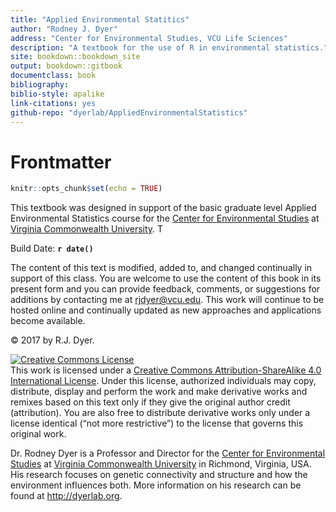 ```yaml
--- 
title: "Applied Environmental Statitics"
author: "Rodney J. Dyer"
address: "Center for Environmental Studies, VCU Life Sciences"
description: "A textbook for the use of R in environmental statistics."
site: bookdown::bookdown_site
output: bookdown::gitbook
documentclass: book
bibliography: 
biblio-style: apalike
link-citations: yes
github-repo: "dyerlab/AppliedEnvironmentalStatistics"
---
```


# Frontmatter

```r
knitr::opts_chunk$set(echo = TRUE)
```


This textbook was designed in support of the basic graduate level Applied Environmental Statistics course for the [Center for Environmental Studies](http://ces.vcu.edu) at [Virginia Commonwealth University](http://www.vcu.edu).  T

Build Date: **`r date()`**

The content of this text is modified, added to, and changed continually in support of this class.  You are welcome to use the content of this book in its present form and you can provide feedback, comments, or suggestions for additions by contacting me at [rjdyer@vcu.edu](mailto://rjdyer@vcu.edu).  This work will continue to be hosted online and continually updated as new approaches and applications become available.

&copy; 2017 by R.J. Dyer.

<a rel="license" href="http://creativecommons.org/licenses/by-sa/4.0/"><img alt="Creative Commons License" style="border-width:0" src="https://i.creativecommons.org/l/by-sa/4.0/88x31.png" /></a><br />This work is licensed under a <a rel="license" href="http://creativecommons.org/licenses/by-sa/4.0/">Creative Commons Attribution-ShareAlike 4.0 International License</a>.  Under this license, authorized individuals may copy, distribute, display and perform the work and make derivative works and remixes based on this text only if they give the original author credit (attribution).  You are also free to distribute derivative works only under a license identical ("not more restrictive") to the license that governs this original work. 

Dr. Rodney Dyer is a Professor and Director for the [Center for Environmental Studies](http://ces.vcu.edu) at [Virginia Commonwealth University](http://www.vcu.edu) in Richmond, Virginia, USA.  His research focuses on genetic connectivity and structure and how the environment influences both.  More information on his research can be found at [http://dyerlab.org](http://dyerlab.org).

